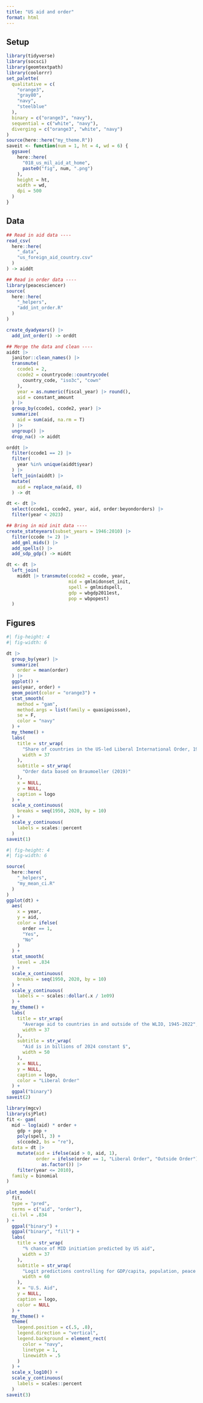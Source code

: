 ```yaml
---
title: "US aid and order"
format: html
---
```


## Setup

```r
library(tidyverse)
library(socsci)
library(geomtextpath)
library(coolorrr)
set_palette(
  qualitative = c(
    "orange3",
    "gray80",
    "navy",
    "steelblue"
  ),
  binary = c("orange3", "navy"),
  sequential = c("white", "navy"),
  diverging = c("orange3", "white", "navy")
)
source(here::here("my_theme.R"))
saveit <- function(num = 1, ht = 4, wd = 6) {
  ggsave(
    here::here(
      "018_us_mil_aid_at_home",
      paste0("fig", num, ".png")
    ),
    height = ht,
    width = wd,
    dpi = 500
  )
}
```


## Data

```r
## Read in aid data ----
read_csv(
  here::here(
    "_data",
    "us_foreign_aid_country.csv"
  )
) -> aiddt

## Read in order data ----
library(peacesciencer)
source(
  here::here(
    "_helpers",
    "add_int_order.R"
  )
)

create_dyadyears() |>
  add_int_order() -> orddt

## Merge the data and clean ----
aiddt |>
  janitor::clean_names() |>
  transmute(
    ccode1 = 2,
    ccode2 = countrycode::countrycode(
      country_code, "iso3c", "cown"
    ),
    year = as.numeric(fiscal_year) |> round(),
    aid = constant_amount
  ) |>
  group_by(ccode1, ccode2, year) |>
  summarize(
    aid = sum(aid, na.rm = T)
  ) |>
  ungroup() |>
  drop_na() -> aiddt

orddt |>
  filter(ccode1 == 2) |>
  filter(
    year %in% unique(aiddt$year)
  ) |>
  left_join(aiddt) |>
  mutate(
    aid = replace_na(aid, 0)
  ) -> dt

dt <- dt |>
  select(ccode1, ccode2, year, aid, order:beyondorders) |>
  filter(year < 2023)

## Bring in mid init data ----
create_stateyears(subset_years = 1946:2010) |>
  filter(ccode != 2) |>
  add_gml_mids() |>
  add_spells() |>
  add_sdp_gdp() -> middt

dt <- dt |>
  left_join(
    middt |> transmute(ccode2 = ccode, year, 
                       mid = gmlmidonset_init, 
                       spell = gmlmidspell,
                       gdp = wbgdp2011est,
                       pop = wbpopest)
  )
```

## Figures

```r
#| fig-height: 4
#| fig-width: 6

dt |>
  group_by(year) |>
  summarize(
    order = mean(order)
  ) |>
  ggplot() +
  aes(year, order) +
  geom_point(color = "orange3") +
  stat_smooth(
    method = "gam",
    method.args = list(family = quasipoisson),
    se = F,
    color = "navy"
  ) +
  my_theme() +
  labs(
    title = str_wrap(
      "Share of countries in the US-led Liberal International Order, 1946-2022",
      width = 37
    ),
    subtitle = str_wrap(
      "Order data based on Braumoeller (2019)"
    ),
    x = NULL,
    y = NULL,
    caption = logo
  ) +
  scale_x_continuous(
    breaks = seq(1950, 2020, by = 10)
  ) +
  scale_y_continuous(
    labels = scales::percent
  )
saveit(1)
```

```r
#| fig-height: 4
#| fig-width: 6

source(
  here::here(
    "_helpers",
    "my_mean_ci.R"
  )
)
ggplot(dt) +
  aes(
    x = year,
    y = aid,
    color = ifelse(
      order == 1,
      "Yes",
      "No"
    )
  ) +
  stat_smooth(
    level = .834
  ) +
  scale_x_continuous(
    breaks = seq(1950, 2020, by = 10)
  ) +
  scale_y_continuous(
    labels = ~ scales::dollar(.x / 1e09)
  ) +
  my_theme() +
  labs(
    title = str_wrap(
      "Average aid to countries in and outside of the WLIO, 1945-2022",
      width = 37
    ),
    subtitle = str_wrap(
      "Aid is in billions of 2024 constant $",
      width = 50
    ),
    x = NULL,
    y = NULL,
    caption = logo,
    color = "Liberal Order"
  ) +
  ggpal("binary") 
saveit(2)
```

```r
library(mgcv)
library(sjPlot)
fit <- gam(
  mid ~ log(aid) * order +
    gdp + pop +
    poly(spell, 3) +
    s(ccode2, bs = "re"),
  data = dt |>
    mutate(aid = ifelse(aid > 0, aid, 1),
           order = ifelse(order == 1, "Liberal Order", "Outside Order") |>
             as.factor()) |>
    filter(year <= 2010),
  family = binomial
)

plot_model(
  fit,
  type = "pred",
  terms = c("aid", "order"),
  ci.lvl = .834
) +
  ggpal("binary") +
  ggpal("binary", "fill") +
  labs(
    title = str_wrap(
      "% chance of MID initiation predicted by US aid",
      width = 37
    ),
    subtitle = str_wrap(
      "Logit predictions controlling for GDP/capita, population, peace spells, and random country intercepts",
      width = 60
    ),
    x = "U.S. Aid",
    y = NULL,
    caption = logo,
    color = NULL
  ) +
  my_theme() +
  theme(
    legend.position = c(.5, .8),
    legend.direction = "vertical",
    legend.background = element_rect(
      color = "navy",
      linetype = 1,
      linewidth = .5
    )
  ) +
  scale_x_log10() +
  scale_y_continuous(
    labels = scales::percent
  )
saveit(3)
```

